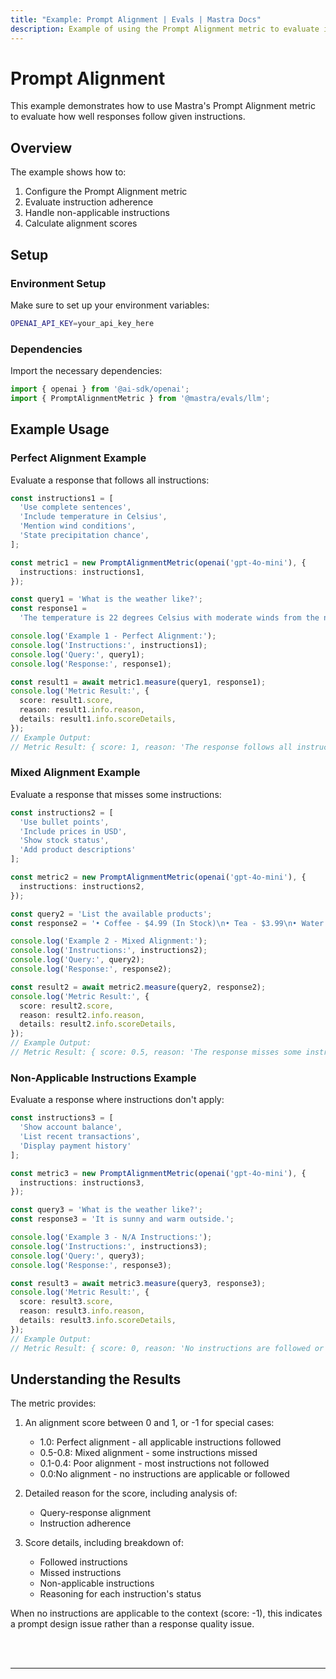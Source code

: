 ```yaml
---
title: "Example: Prompt Alignment | Evals | Mastra Docs"
description: Example of using the Prompt Alignment metric to evaluate instruction adherence in responses.
---
```



# Prompt Alignment

This example demonstrates how to use Mastra's Prompt Alignment metric to evaluate how well responses follow given instructions.

## Overview

The example shows how to:

1. Configure the Prompt Alignment metric
2. Evaluate instruction adherence
3. Handle non-applicable instructions
4. Calculate alignment scores

## Setup

### Environment Setup

Make sure to set up your environment variables:

```bash filename=".env"
OPENAI_API_KEY=your_api_key_here
```

### Dependencies

Import the necessary dependencies:

```typescript copy showLineNumbers filename="src/index.ts"
import { openai } from '@ai-sdk/openai';
import { PromptAlignmentMetric } from '@mastra/evals/llm';
```

## Example Usage

### Perfect Alignment Example

Evaluate a response that follows all instructions:

```typescript copy showLineNumbers{5} filename="src/index.ts"
const instructions1 = [
  'Use complete sentences',
  'Include temperature in Celsius',
  'Mention wind conditions',
  'State precipitation chance',
];

const metric1 = new PromptAlignmentMetric(openai('gpt-4o-mini'), {
  instructions: instructions1,
});

const query1 = 'What is the weather like?';
const response1 =
  'The temperature is 22 degrees Celsius with moderate winds from the northwest. There is a 30% chance of rain.';

console.log('Example 1 - Perfect Alignment:');
console.log('Instructions:', instructions1);
console.log('Query:', query1);
console.log('Response:', response1);

const result1 = await metric1.measure(query1, response1);
console.log('Metric Result:', {
  score: result1.score,
  reason: result1.info.reason,
  details: result1.info.scoreDetails,
});
// Example Output:
// Metric Result: { score: 1, reason: 'The response follows all instructions.' }
```

### Mixed Alignment Example

Evaluate a response that misses some instructions:

```typescript copy showLineNumbers{33} filename="src/index.ts"
const instructions2 = [
  'Use bullet points',
  'Include prices in USD',
  'Show stock status',
  'Add product descriptions'
];

const metric2 = new PromptAlignmentMetric(openai('gpt-4o-mini'), {
  instructions: instructions2,
});

const query2 = 'List the available products';
const response2 = '• Coffee - $4.99 (In Stock)\n• Tea - $3.99\n• Water - $1.99 (Out of Stock)';

console.log('Example 2 - Mixed Alignment:');
console.log('Instructions:', instructions2);
console.log('Query:', query2);
console.log('Response:', response2);

const result2 = await metric2.measure(query2, response2);
console.log('Metric Result:', {
  score: result2.score,
  reason: result2.info.reason,
  details: result2.info.scoreDetails,
});
// Example Output:
// Metric Result: { score: 0.5, reason: 'The response misses some instructions.' }
```

### Non-Applicable Instructions Example

Evaluate a response where instructions don't apply:

```typescript copy showLineNumbers{55} filename="src/index.ts"
const instructions3 = [
  'Show account balance',
  'List recent transactions',
  'Display payment history'
];

const metric3 = new PromptAlignmentMetric(openai('gpt-4o-mini'), {
  instructions: instructions3,
});

const query3 = 'What is the weather like?';
const response3 = 'It is sunny and warm outside.';

console.log('Example 3 - N/A Instructions:');
console.log('Instructions:', instructions3);
console.log('Query:', query3);
console.log('Response:', response3);

const result3 = await metric3.measure(query3, response3);
console.log('Metric Result:', {
  score: result3.score,
  reason: result3.info.reason,
  details: result3.info.scoreDetails,
});
// Example Output:
// Metric Result: { score: 0, reason: 'No instructions are followed or are applicable to the query.' }
```

## Understanding the Results

The metric provides:

1. An alignment score between 0 and 1, or -1 for special cases:
   - 1.0: Perfect alignment - all applicable instructions followed
   - 0.5-0.8: Mixed alignment - some instructions missed
   - 0.1-0.4: Poor alignment - most instructions not followed
   - 0.0:No alignment - no instructions are applicable or followed

2. Detailed reason for the score, including analysis of:
   - Query-response alignment
   - Instruction adherence

3. Score details, including breakdown of:
   - Followed instructions
   - Missed instructions
   - Non-applicable instructions
   - Reasoning for each instruction's status

When no instructions are applicable to the context (score: -1), this indicates a prompt design issue rather than a response quality issue.

<br />
<br />
<hr className="dark:border-[#404040] border-gray-300" />
<br />
<br />
<GithubLink
  link={
    "https://github.com/mastra-ai/mastra/blob/main/examples/basics/evals/prompt-alignment"
  }
/>
